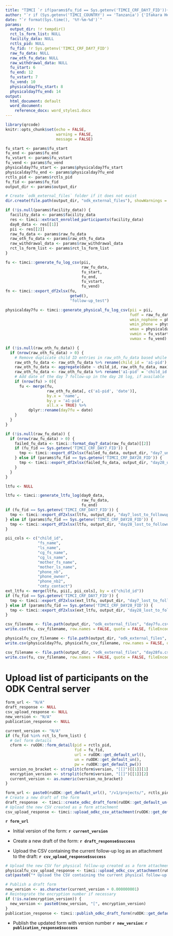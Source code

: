 ```yaml
---
title: "TIMCI `r if(params$fu_fid == Sys.getenv('TIMCI_CRF_DAY7_FID')){'Day 7'} else if(params$fu_fid == Sys.getenv('TIMCI_CRF_DAY28_FID')){'Day 28'}` follow-up - Daily log"
author: "`r if (Sys.getenv('TIMCI_COUNTRY') == 'Tanzania') {'Ifakara Health Institute (IHI)'} else if (Sys.getenv('TIMCI_COUNTRY') == 'India') {'King George s Medical University (KGMU)'} else if (Sys.getenv('TIMCI_COUNTRY') == 'Senegal') {'Université Cheikh Anta Diop de Dakar (UCAD)'} else if (Sys.getenv('TIMCI_COUNTRY') == 'Kenya') {'University of Nairobi (UoN)'} else if (Sys.getenv('TIMCI_COUNTRY') == 'Myanmar') {'Burnet Institute (BI)'} else {'Swiss Tropical and Public Health Institute (Swiss TPH)'}`"
date: "`r format(Sys.time(), '%Y-%m-%d')`"
params:
  output_dir: !r tempdir()
  rct_ls_form_list: NULL
  facility_data: NULL
  rctls_pid: NULL
  fu_fid: !r Sys.getenv('TIMCI_CRF_DAY7_FID')
  raw_fu_data: NULL
  raw_oth_fu_data: NULL
  raw_withdrawal_data: NULL
  fu_start: 6
  fu_end: 12
  fu_vstart: 7
  fu_vend: 10
  physicalday7fu_start: 8
  physicalday7fu_end: 14
output:
  html_document: default
  word_document:
    reference_docx: word_styles1.docx
---
```


```r
library(qrcode)
knitr::opts_chunk$set(echo = FALSE,
                      warning = FALSE,
                      message = FALSE)
```

```r
fu_start <- params$fu_start
fu_end <- params$fu_end
fu_vstart <- params$fu_vstart
fu_vend <- params$fu_vend
physicalday7fu_start <- params$physicalday7fu_start
physicalday7fu_end <- params$physicalday7fu_end
rctls_pid <- params$rctls_pid
fu_fid <- params$fu_fid
output_dir <- params$output_dir

# Create `odk_external_files` folder if it does not exist
dir.create(file.path(output_dir, "odk_external_files"), showWarnings = FALSE)

if (!is.null(params$facility_data)) {
  facility_data <- params$facility_data
  res <- timci::extract_enrolled_participants(facility_data)
  day0_data <- res[[1]]
  pii <- res[[2]]
  raw_fu_data <- params$raw_fu_data
  raw_oth_fu_data <- params$raw_oth_fu_data
  raw_withdrawal_data <- params$raw_withdrawal_data
  rct_ls_form_list <- params$rct_ls_form_list
}
```

```r
fu <- timci::generate_fu_log_csv(pii,
                                 raw_fu_data,
                                 fu_start,
                                 fu_end,
                                 fu_vstart,
                                 fu_vend)
fn <- timci::export_df2xlsx(fu,
                            getwd(),
                            "follow-up_test")
```

```r
physicalday7fu <- timci::generate_physical_fu_log_csv(pii = pii,
                                                      fudf = raw_fu_data,
                                                      wmin_nophone = physicalday7fu_start,
                                                      wmin_phone = physicalday7fu_start,
                                                      wmax = physicalday7fu_end,
                                                      vwmin = fu_vstart,
                                                      vwmax = fu_vend)
```

```r
if (!is.null(raw_oth_fu_data)) {
  if (nrow(raw_oth_fu_data) > 0) {
    # Remove duplicate child ID entries in raw_oth_fu_data based while keeping the most recent date
    raw_oth_fu_data <- raw_oth_fu_data %>% rename(child_id = 'a1-pid')
    raw_oth_fu_data <- aggregate(date ~ child_id, raw_oth_fu_data, max)
    raw_oth_fu_data <- raw_oth_fu_data %>% rename('a1-pid' = 'child_id')
    # Add date of the day 7 follow-up in the day 28 log, if available
    if (nrow(fu) > 0){
      fu <- merge(fu,
                  raw_oth_fu_data[, c('a1-pid', 'date')],
                  by.x = 'name',
                  by.y = 'a1-pid',
                  all.x = TRUE) %>%
          dplyr::rename(day7fu = date)
    }
  }
}
```

```r
if (!is.null(raw_fu_data)) {
  if (nrow(raw_fu_data) > 0) {
    failed_fu_data <- timci::format_day7_data(raw_fu_data)[[2]]
    if (fu_fid == Sys.getenv('TIMCI_CRF_DAY7_FID')) {
      tmp <- timci::export_df2xlsx(failed_fu_data, output_dir, "day7_unsuccessful_calls")
    } else if (params$fu_fid == Sys.getenv('TIMCI_CRF_DAY28_FID')) {
      tmp <- timci::export_df2xlsx(failed_fu_data, output_dir, "day28_unsuccessful_calls")
    }
  }
}
```

```r
ltfu <- NULL
```

```r
ltfu <- timci::generate_ltfu_log(day0_data,
                                 raw_fu_data,
                                 fu_end)
if (fu_fid == Sys.getenv('TIMCI_CRF_DAY7_FID')) {
  tmp <- timci::export_df2xlsx(ltfu, output_dir, "day7_lost_to_followup")
} else if (params$fu_fid == Sys.getenv('TIMCI_CRF_DAY28_FID')) {
  tmp <- timci::export_df2xlsx(ltfu, output_dir, "day28_lost_to_followup")
}
```

```r
pii_cols <- c("child_id",
              "fs_name",
              "ls_name",
              "cg_fs_name",
              "cg_ls_name",
              "mother_fs_name",
              "mother_ls_name",
              "phone_nb",
              "phone_owner",
              "phone_nb2",
              "cmty_contact")
ext_ltfu <- merge(ltfu, pii[, pii_cols], by = c("child_id"))
if (fu_fid == Sys.getenv('TIMCI_CRF_DAY7_FID')) {
  tmp <- timci::export_df2xlsx(ext_ltfu, output_dir, "day7_lost_to_followup_incl_pii")
} else if (params$fu_fid == Sys.getenv('TIMCI_CRF_DAY28_FID')) {
  tmp <- timci::export_df2xlsx(ext_ltfu, output_dir, "day28_lost_to_followup_incl_pii")
}
```

```r
csv_filename <- file.path(output_dir, "odk_external_files", "day7fu.csv")
write.csv(fu, csv_filename, row.names = FALSE, quote = FALSE, fileEncoding = "UTF-8")
```

```r
physicalfu_csv_filename <- file.path(output_dir, "odk_external_files", "day7physicalfu.csv")
write.csv(physicalday7fu, physicalfu_csv_filename, row.names = FALSE, quote = FALSE, fileEncoding = "UTF-8")
```

```r
csv_filename <- file.path(output_dir, "odk_external_files", "day28fu.csv")
write.csv(fu, csv_filename, row.names = FALSE, quote = FALSE, fileEncoding = "UTF-8")
```

# Upload list of participants on the ODK Central server

```r
form_url <- "N/A"
draft_response <- NULL
csv_upload_response <- NULL
new_version <- "N/A"
publication_response <- NULL
```

```r
current_version <- "N/A"
if (fu_fid %in% rct_ls_form_list) {
  # Get form details
  cform <- ruODK::form_detail(pid = rctls_pid,
                              fid = fu_fid,
                              url = ruODK::get_default_url(),
                              un = ruODK::get_default_un(),
                              pw = ruODK::get_default_pw())
  version_no_bracket <- strsplit(cform$version, "[[]")[[1]][1]
  encryption_version <- strsplit(cform$version, "[[]")[[1]][2]
  current_version <- as.numeric(version_no_bracket)
}
```

```r
form_url <- paste0(ruODK::get_default_url(), "/v1/projects/", rctls_pid, "/forms/", fu_fid)
# Create a new draft of the form
draft_response  <- timci::create_odkc_draft_form(ruODK::get_default_un(), ruODK::get_default_pw(), form_url)
# Upload the new CSV created as a form attachment
csv_upload_response <- timci::upload_odkc_csv_attachment(ruODK::get_default_un(), ruODK::get_default_pw(), form_url, csv_filename)
```

**`r form_url`**

* Initial version of the form: **`r current_version`**

* Create a new draft of the form: **`r draft_response$success`**

* Upload the CSV containing the current follow-up log as an attachment to the draft: **`r csv_upload_response$success`**

```r
# Upload the new CSV for physical follow-up created as a form attachment
physicalfu_csv_upload_response <- timci::upload_odkc_csv_attachment(ruODK::get_default_un(), ruODK::get_default_pw(), form_url, physicalfu_csv_filename)
cat(paste0("* Upload the CSV containing the current physical follow-up log as an attachment to the draft: **", physicalfu_csv_upload_response$success, "**"))
```

```r
# Publish a draft form
new_version <- as.character(current_version + 0.000000001)
# Reintegrate the encryption number if necessary
if (!is.na(encryption_version)) {
  new_version <- paste0(new_version, "[", encryption_version)
}
publication_response <- timci::publish_odkc_draft_form(ruODK::get_default_un(), ruODK::get_default_pw(), form_url, new_version)
```

* Publish the updated form with version number **`r new_version`**: **`r publication_response$success`**
